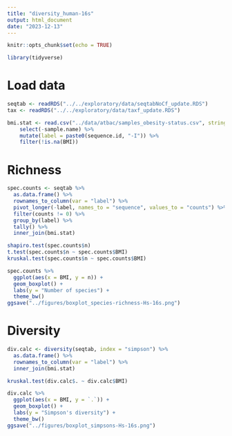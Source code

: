 ```yaml
---
title: "diversity_human-16s"
output: html_document
date: "2023-12-13"
---
```


```r
knitr::opts_chunk$set(echo = TRUE)

library(tidyverse)
```

# Load data

```r
seqtab <- readRDS("../../exploratory/data/seqtabNoCf_update.RDS")
tax <- readRDS("../../exploratory/data/taxf_update.RDS")

bmi.stat <- read.csv("../data/atbac/samples_obesity-status.csv", stringsAsFactors = F) %>%
    select(-sample.name) %>%
    mutate(label = paste0(sequence.id, "-I")) %>%
    filter(!is.na(BMI))
```

# Richness

```r
spec.counts <- seqtab %>%
  as.data.frame() %>%
  rownames_to_column(var = "label") %>%
  pivot_longer(-label, names_to = "sequence", values_to = "counts") %>%
  filter(counts != 0) %>%
  group_by(label) %>%
  tally() %>%
  inner_join(bmi.stat)

shapiro.test(spec.counts$n)
t.test(spec.counts$n ~ spec.counts$BMI)
kruskal.test(spec.counts$n ~ spec.counts$BMI)

spec.counts %>%
  ggplot(aes(x = BMI, y = n)) +
  geom_boxplot() +
  labs(y = "Number of species") +
  theme_bw()
ggsave("../figures/boxplot_species-richness-Hs-16s.png")
```

# Diversity

```r
div.calc <- diversity(seqtab, index = "simpson") %>%
  as.data.frame() %>%
  rownames_to_column(var = "label") %>%
  inner_join(bmi.stat)
```

```r
kruskal.test(div.calc$. ~ div.calc$BMI)

div.calc %>%
  ggplot(aes(x = BMI, y = `.`)) +
  geom_boxplot() +
  labs(y = "Simpson's diversity") +
  theme_bw()
ggsave("../figures/boxplot_simpsons-Hs-16s.png")
```
